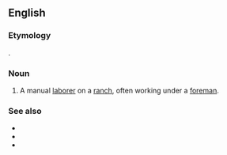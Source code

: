 ==English==

===Etymology===
{{compound|en|ranch|hand}}.

===Noun===
{{en-noun}}

# A manual [[laborer]] on a [[ranch]], often working under a [[foreman]].

===See also===
* {{l|en|cowboy}}
* {{l|en|farmhand}}
* {{l|en|rancher}}
